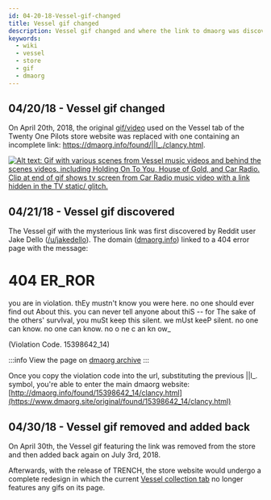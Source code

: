 ```yaml
---
id: 04-20-18-Vessel-gif-changed
title: Vessel gif changed
description: Vessel gif changed and where the link to dmaorg was discovered.
keywords:
  - wiki
  - vessel
  - store
  - gif
  - dmaorg
---
```


## 04/20/18 - Vessel gif changed

On April 20th, 2018, the original [gif/video](https://www.youtube.com/watch?v=IigZXFhkbMM) used on the Vessel tab of the Twenty One Pilots store website was replaced with one containing an incomplete link: https://dmaorg.info/found/||l_./clancy.html. 

[![Alt text: Gif with various scenes from Vessel music videos and behind the scenes videos, including Holding On To You, House of Gold, and Car Radio. Clip at end of gif shows tv screen from Car Radio music video with a link hidden in the TV static/ glitch.](./assets/vesselstorepage.gif)](./assets/vesselstorepage.gif)

## 04/21/18 - Vessel gif discovered

The Vessel gif with the mysterious link was first discovered by Reddit user Jake Dello ([/u/jakedello](https://www.reddit.com/u/jakedello)). The domain ([dmaorg.info](http://dmaorg.info)) linked to a 404 error page with the message:


<BrowserWindow url="http://dmaorg.info">
<h1>404 ER_ROR</h1>

you are in violation. thEy mustn't know you were here. no one should ever find out About this. you can never tell anyone about thiS -- for The sake of the others' survIval, you muSt keep this silent. we mUst keeP silent. no one can know. no one can know. no o ne c an kn ow_

(Violation Code. 15398642_14)
</BrowserWindow>


:::info
View the page on [dmaorg archive](https://www.dmaorg.site/dmaorg404.html)
:::

Once you copy the violation code into the url, substituting the previous ||l_. symbol, you're able to enter the main dmaorg website: [http://dmaorg.info/found/15398642_14/clancy.html](https://www.dmaorg.site/original/found/15398642_14/clancy.html)

## 04/30/18 - Vessel gif removed and added back

On April 30th, the Vessel gif featuring the link was removed from the store and then added back again on July 3rd, 2018.

Afterwards, with the release of TRENCH, the store website would undergo a complete redesign in which the current [Vessel collection tab](https://store.twentyonepilots.com/collections/vessel) no longer features any gifs on its page.
